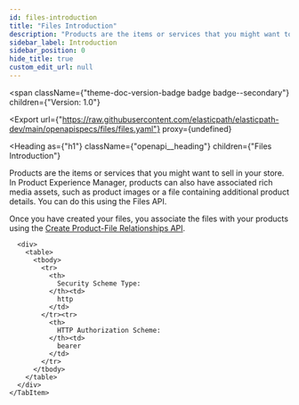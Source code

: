```yaml
---
id: files-introduction
title: "Files Introduction"
description: "Products are the items or services that you might want to sell in your store. In Product Experience Manager, products can also have associated rich media assets, such as product images or a file containing additional product details. You can do this using the Files API."
sidebar_label: Introduction
sidebar_position: 0
hide_title: true
custom_edit_url: null
---
```



<span
  className={"theme-doc-version-badge badge badge--secondary"}
  children={"Version: 1.0"}
>
</span>

<Export
  url={"https://raw.githubusercontent.com/elasticpath/elasticpath-dev/main/openapispecs/files/files.yaml"}
  proxy={undefined}
>
  
</Export>

<Heading
  as={"h1"}
  className={"openapi__heading"}
  children={"Files Introduction"}
>
</Heading>



Products are the items or services that you might want to sell in your store. In Product Experience Manager, products can also have associated rich media assets, such as product images or a file containing additional product details. You can do this using the Files API.

 Once you have created your files, you associate the files with your products using the [Create Product-File Relationships API](/docs/api/pxm/products/create-product-file-relationships).


<div
  style={{"marginBottom":"2rem"}}
>
  <Heading
    id={"authentication"}
    as={"h2"}
    className={"openapi-tabs__heading"}
    children={"Authentication"}
  >
  </Heading><SchemaTabs
    className={"openapi-tabs__security-schemes"}
  >
    <TabItem
      label={"HTTP: Bearer Auth"}
      value={"bearerAuth"}
    >
      
      
      
      
      <div>
        <table>
          <tbody>
            <tr>
              <th>
                Security Scheme Type:
              </th><td>
                http
              </td>
            </tr><tr>
              <th>
                HTTP Authorization Scheme:
              </th><td>
                bearer
              </td>
            </tr>
          </tbody>
        </table>
      </div>
    </TabItem>
  </SchemaTabs>
</div>
      